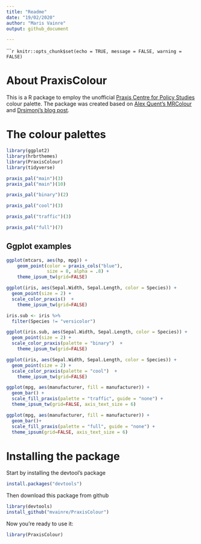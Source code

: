 ---
title: "Readme"
date: "19/02/2020"
author: "Maris Vainre"
output: github_document

---

``````{r setup, include=FALSE}
knitr::opts_chunk$set(echo = TRUE, message = FALSE, warning = FALSE)
```

# About PraxisColour

This is a R package to employ the unofficial [Praxis Centre for Policy Studies](http://www.praxis.ee/en/) colour palette. The package was created based on [Alex Quent's MRColour](https://github.com/JAQuent/MRColour) and [Drsimonj's blog post](https://drsimonj.svbtle.com/creating-corporate-colour-palettes-for-ggplot2).

# The colour palettes

```{r palettesMain, message=FALSE, warning=FALSE, include=TRUE}
library(ggplot2)
library(hrbrthemes)
library(PraxisColour)
library(tidyverse)

praxis_pal("main")(3)
praxis_pal("main")(10)
```

```{r paletteBinary}
praxis_pal("binary")(2)
```
```{r paletteCool}
praxis_pal("cool")(3)
```

```{r paletteTraffic}
praxis_pal("traffic")(3)
```

```{r paletteFull}
praxis_pal("full")(7)
```

## Ggplot examples

```{r dotsSin, warning=FALSE}
ggplot(mtcars, aes(hp, mpg)) +
    geom_point(color = praxis_cols("blue"),
               size = 8, alpha = .8) +
    theme_ipsum_tw(grid=FALSE)
```

```{r dots3, warning=FALSE}
ggplot(iris, aes(Sepal.Width, Sepal.Length, color = Species)) +
  geom_point(size = 2) +
  scale_color_praxis()  +
    theme_ipsum_tw(grid=FALSE)
```

```{r dotsBin, warning=FALSE}

iris.sub <- iris %>%
  filter(Species != "versicolor")

ggplot(iris.sub, aes(Sepal.Width, Sepal.Length, color = Species)) +
  geom_point(size = 2) +
  scale_color_praxis(palette = "binary")  +
    theme_ipsum_tw(grid=FALSE)
```


```{r dots2, warning=FALSE}
ggplot(iris, aes(Sepal.Width, Sepal.Length, color = Species)) +
  geom_point(size = 2) +
  scale_color_praxis(palette = "cool")  +
    theme_ipsum_tw(grid=FALSE)
```

``` {r bargradient, warning=FALSE}
ggplot(mpg, aes(manufacturer, fill = manufacturer)) +
  geom_bar() +
  scale_fill_praxis(palette = "traffic", guide = "none") +
  theme_ipsum_tw(grid=FALSE, axis_text_size = 6)
```

``` {r barAll, warning=FALSE}
ggplot(mpg, aes(manufacturer, fill = manufacturer)) +
  geom_bar()+
  scale_fill_praxis(palette = "full", guide = "none") +
  theme_ipsum(grid=FALSE, axis_text_size = 6)
```


# Installing the package

Start by installing the devtool's package

```{r devtoolsInstall, eval=FALSE, message=FALSE, warning=FALSE, include=TRUE}
install.packages("devtools")
```

Then download this package from github
```{r GithubDL, eval=FALSE, message=FALSE, warning=FALSE, include=TRUE}
library(devtools)
install_github("mvainre/PraxisColour")
```
Now you're ready to use it:
```{r Run, message=FALSE, warning=FALSE, eval=FALSE,  include=TRUE}
library(PraxisColour)
```
